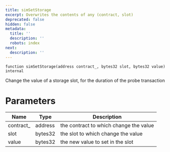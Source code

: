 ```yaml
---
title: simSetStorage
excerpt: Overwrites the contents of any (contract, slot)
deprecated: false
hidden: false
metadata:
  title: ''
  description: ''
  robots: index
next:
  description: ''
---
```

```solidity
function simSetStorage(address contract_, bytes32 slot, bytes32 value) internal
```

Change the value of a storage slot, for the duration of the probe transaction

# Parameters

| Name       | Type    | Description                            |
| ---------- | ------- | -------------------------------------- |
| contract\_ | address | the contract to which change the value |
| slot       | bytes32 | the slot to which change the value     |
| value      | bytes32 | the new value to set in the slot       |
